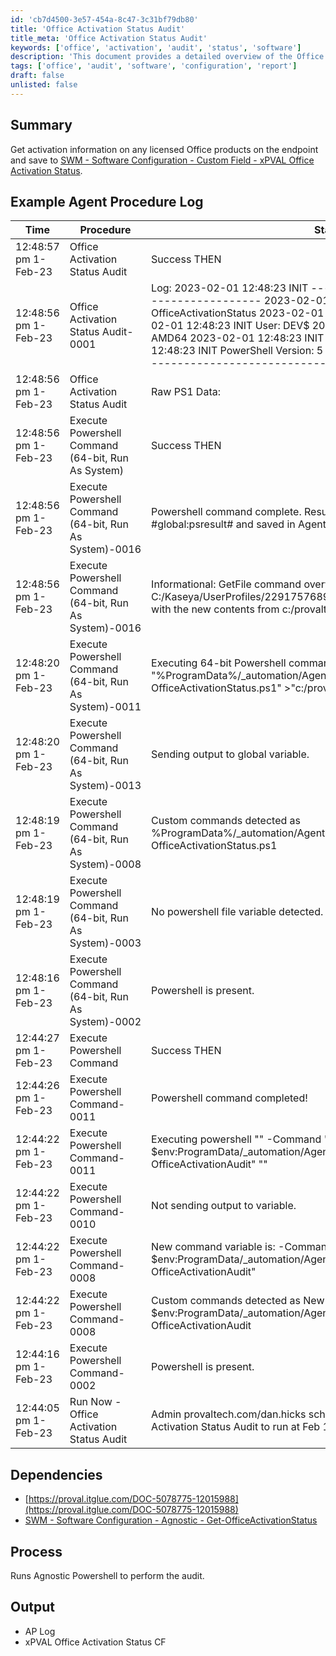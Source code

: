 ```yaml
---
id: 'cb7d4500-3e57-454a-8c47-3c31bf79db80'
title: 'Office Activation Status Audit'
title_meta: 'Office Activation Status Audit'
keywords: ['office', 'activation', 'audit', 'status', 'software']
description: 'This document provides a detailed overview of the Office Activation Status Audit process, including example logs, dependencies, and output details for auditing licensed Office products on endpoints.'
tags: ['office', 'audit', 'software', 'configuration', 'report']
draft: false
unlisted: false
---
```

## Summary

Get activation information on any licensed Office products on the endpoint and save to [SWM - Software Configuration - Custom Field - xPVAL Office Activation Status](https://proval.itglue.com/DOC-5078775-12015988).

## Example Agent Procedure Log

| Time                      | Procedure                                | Status                                                                                                         | User                        |
|---------------------------|------------------------------------------|----------------------------------------------------------------------------------------------------------------|-----------------------------|
| 12:48:57 pm 1-Feb-23     | Office Activation Status Audit           | Success THEN                                                                                                   | provaltech.com/dan.hicks    |
| 12:48:56 pm 1-Feb-23     | Office Activation Status Audit-0001      | Log: 2023-02-01 12:48:23 INIT ----------------------------------------------- 2023-02-01 12:48:23 INIT Get-OfficeActivationStatus 2023-02-01 12:48:23 INIT System: DEV 2023-02-01 12:48:23 INIT User: DEV$ 2023-02-01 12:48:23 INIT OS Bitness: AMD64 2023-02-01 12:48:23 INIT PowerShell Bitness: 64 2023-02-01 12:48:23 INIT PowerShell Version: 5 2023-02-01 12:48:23 INIT ----------------------------------------------- | provaltech.com/dan.hicks    |
| 12:48:56 pm 1-Feb-23     | Office Activation Status Audit           | Raw PS1 Data:                                                                                                | provaltech.com/dan.hicks    |
| 12:48:56 pm 1-Feb-23     | Execute Powershell Command (64-bit, Run As System) | Success THEN                                                                                                   | provaltech.com/dan.hicks    |
| 12:48:56 pm 1-Feb-23     | Execute Powershell Command (64-bit, Run As System)-0016 | Powershell command complete. Results returned to global variable #global:psresult# and saved in Agent's Documents tab of server. | provaltech.com/dan.hicks    |
| 12:48:56 pm 1-Feb-23     | Execute Powershell Command (64-bit, Run As System)-0016 | Informational: GetFile command overwrote the server file C:/Kaseya/UserProfiles/229175768944442/GetFiles/../docs/psoutput.txt with the new contents from c:/provaltech/psoutput.txt in THEN step 3. | provaltech.com/dan.hicks    |
| 12:48:20 pm 1-Feb-23     | Execute Powershell Command (64-bit, Run As System)-0011 | Executing 64-bit Powershell command as System: "" -command "%ProgramData%/_automation/AgentProcedure/OfficeActivationAudit/Get-OfficeActivationStatus.ps1" >"c:/provaltech/psoutputtmp.txt" | provaltech.com/dan.hicks    |
| 12:48:20 pm 1-Feb-23     | Execute Powershell Command (64-bit, Run As System)-0013 | Sending output to global variable.                                                                             | provaltech.com/dan.hicks    |
| 12:48:19 pm 1-Feb-23     | Execute Powershell Command (64-bit, Run As System)-0008 | Custom commands detected as %ProgramData%/_automation/AgentProcedure/OfficeActivationAudit/Get-OfficeActivationStatus.ps1 | provaltech.com/dan.hicks    |
| 12:48:19 pm 1-Feb-23     | Execute Powershell Command (64-bit, Run As System)-0003 | No powershell file variable detected.                                                                          | provaltech.com/dan.hicks    |
| 12:48:16 pm 1-Feb-23     | Execute Powershell Command (64-bit, Run As System)-0002 | Powershell is present.                                                                                         | provaltech.com/dan.hicks    |
| 12:44:27 pm 1-Feb-23     | Execute Powershell Command                | Success THEN                                                                                                   | provaltech.com/dan.hicks    |
| 12:44:26 pm 1-Feb-23     | Execute Powershell Command-0011           | Powershell command completed!                                                                                 | provaltech.com/dan.hicks    |
| 12:44:22 pm 1-Feb-23     | Execute Powershell Command-0011           | Executing powershell "" -Command "New-Item -Type Directory -Path $env:ProgramData/_automation/AgentProcedure -name OfficeActivationAudit" "" | provaltech.com/dan.hicks    |
| 12:44:22 pm 1-Feb-23     | Execute Powershell Command-0010           | Not sending output to variable.                                                                                | provaltech.com/dan.hicks    |
| 12:44:22 pm 1-Feb-23     | Execute Powershell Command-0008           | New command variable is: -Command "New-Item -Type Directory -Path $env:ProgramData/_automation/AgentProcedure -name OfficeActivationAudit" | provaltech.com/dan.hicks    |
| 12:44:22 pm 1-Feb-23     | Execute Powershell Command-0008           | Custom commands detected as New-Item -Type Directory -Path $env:ProgramData/_automation/AgentProcedure -name OfficeActivationAudit | provaltech.com/dan.hicks    |
| 12:44:16 pm 1-Feb-23     | Execute Powershell Command-0002           | Powershell is present.                                                                                         | provaltech.com/dan.hicks    |
| 12:44:05 pm 1-Feb-23     | Run Now - Office Activation Status Audit   | Admin provaltech.com/dan.hicks scheduled procedure Run Now - Office Activation Status Audit to run at Feb 1 2023 12:44PM |                             |

## Dependencies

- [https://proval.itglue.com/DOC-5078775-12015988](https://proval.itglue.com/DOC-5078775-12015988)
- [SWM - Software Configuration - Agnostic - Get-OfficeActivationStatus](https://proval.itglue.com/DOC-5078775-11958168)

## Process

Runs Agnostic Powershell to perform the audit.

## Output

- AP Log
- xPVAL Office Activation Status CF












